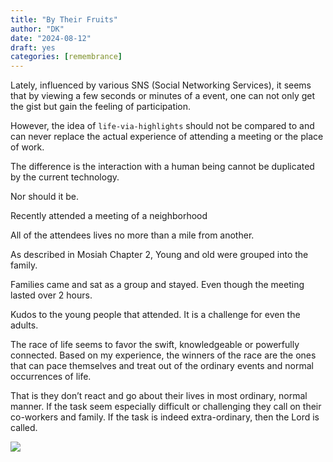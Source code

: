 ```yaml
---
title: "By Their Fruits"
author: "DK"
date: "2024-08-12"
draft: yes
categories: [remembrance]
---
```


Lately, influenced by various SNS (Social Networking Services), it seems that by viewing a few seconds or minutes of a event, one can not only get the gist but gain the feeling of participation.

However, the idea of `life-via-highlights` should not be compared to and can never replace the actual experience of attending a meeting or the place of work.

The difference is the interaction with a human being cannot be duplicated by the current technology.

Nor should it be.

Recently attended a meeting of a neighborhood

All of the attendees lives no more than a mile from another.

As described in Mosiah Chapter 2, 
Young and old were grouped into the family.

Families came and sat as a group and stayed.
Even though the meeting lasted over 2 hours.

Kudos to the young people that attended.
It is a challenge for even the adults.

The race of life seems to favor the swift, knowledgeable or powerfully connected.
Based on my experience, the winners of the race are the ones that can pace themselves and treat out of the ordinary events and normal occurrences of life.

That is they don't react and go about their lives in most ordinary, normal manner.
If the task seem especially difficult or challenging they call on their co-workers and family.
If the task is indeed extra-ordinary, then the Lord is called.

![](IMG_2043.JPG)


